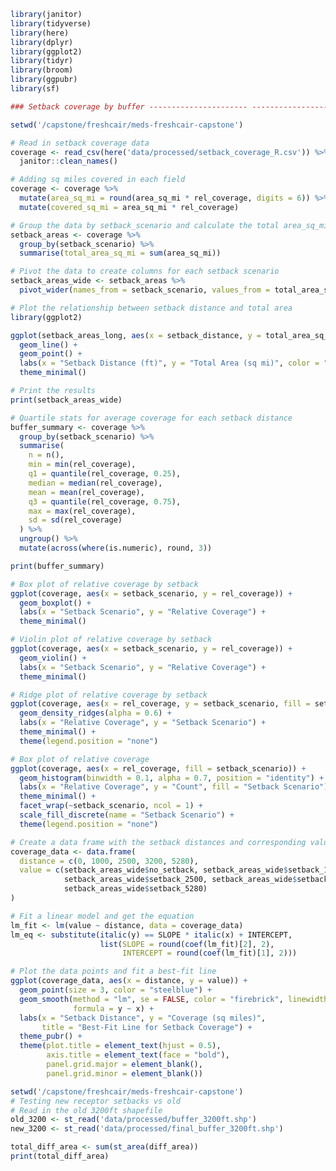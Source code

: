 ```r
library(janitor)
library(tidyverse)
library(here)
library(dplyr)
library(ggplot2)
library(tidyr)
library(broom)
library(ggpubr)
library(sf)
```


```r
### Setback coverage by buffer ---------------------- ----------------------

setwd('/capstone/freshcair/meds-freshcair-capstone')

# Read in setback coverage data
coverage <- read_csv(here('data/processed/setback_coverage_R.csv')) %>% 
  janitor::clean_names()

# Adding sq miles covered in each field
coverage <- coverage %>% 
  mutate(area_sq_mi = round(area_sq_mi * rel_coverage, digits = 6)) %>% 
  mutate(covered_sq_mi = area_sq_mi * rel_coverage)

# Group the data by setback_scenario and calculate the total area_sq_mi for each scenario
setback_areas <- coverage %>%
  group_by(setback_scenario) %>%
  summarise(total_area_sq_mi = sum(area_sq_mi)) 

# Pivot the data to create columns for each setback scenario
setback_areas_wide <- setback_areas %>%
  pivot_wider(names_from = setback_scenario, values_from = total_area_sq_mi)

# Plot the relationship between setback distance and total area
library(ggplot2)

ggplot(setback_areas_long, aes(x = setback_distance, y = total_area_sq_mi, color = setback_scenario)) +
  geom_line() +
  geom_point() +
  labs(x = "Setback Distance (ft)", y = "Total Area (sq mi)", color = "Setback Scenario") +
  theme_minimal()

# Print the results
print(setback_areas_wide)

# Quartile stats for average coverage for each setback distance
buffer_summary <- coverage %>% 
  group_by(setback_scenario) %>% 
  summarise(
    n = n(),
    min = min(rel_coverage),
    q1 = quantile(rel_coverage, 0.25),
    median = median(rel_coverage),
    mean = mean(rel_coverage),
    q3 = quantile(rel_coverage, 0.75),
    max = max(rel_coverage),
    sd = sd(rel_coverage)
  ) %>%
  ungroup() %>%
  mutate(across(where(is.numeric), round, 3))

print(buffer_summary)

# Box plot of relative coverage by setback
ggplot(coverage, aes(x = setback_scenario, y = rel_coverage)) +
  geom_boxplot() +
  labs(x = "Setback Scenario", y = "Relative Coverage") +
  theme_minimal()

# Violin plot of relative coverage by setback 
ggplot(coverage, aes(x = setback_scenario, y = rel_coverage)) +
  geom_violin() +
  labs(x = "Setback Scenario", y = "Relative Coverage") +
  theme_minimal()

# Ridge plot of relative coverage by setback
ggplot(coverage, aes(x = rel_coverage, y = setback_scenario, fill = setback_scenario)) +
  geom_density_ridges(alpha = 0.6) +
  labs(x = "Relative Coverage", y = "Setback Scenario") +
  theme_minimal() +
  theme(legend.position = "none")

# Box plot of relative coverage 
ggplot(coverage, aes(x = rel_coverage, fill = setback_scenario)) +
  geom_histogram(binwidth = 0.1, alpha = 0.7, position = "identity") +
  labs(x = "Relative Coverage", y = "Count", fill = "Setback Scenario") +
  theme_minimal() +
  facet_wrap(~setback_scenario, ncol = 1) +
  scale_fill_discrete(name = "Setback Scenario") +
  theme(legend.position = "none")
```
```r
# Create a data frame with the setback distances and corresponding values
coverage_data <- data.frame(
  distance = c(0, 1000, 2500, 3200, 5280),
  value = c(setback_areas_wide$no_setback, setback_areas_wide$setback_1000,
            setback_areas_wide$setback_2500, setback_areas_wide$setback_3200,
            setback_areas_wide$setback_5280)
)

# Fit a linear model and get the equation
lm_fit <- lm(value ~ distance, data = coverage_data)
lm_eq <- substitute(italic(y) == SLOPE * italic(x) + INTERCEPT,
                    list(SLOPE = round(coef(lm_fit)[2], 2),
                         INTERCEPT = round(coef(lm_fit)[1], 2)))

# Plot the data points and fit a best-fit line
ggplot(coverage_data, aes(x = distance, y = value)) +
  geom_point(size = 3, color = "steelblue") +
  geom_smooth(method = "lm", se = FALSE, color = "firebrick", linewidth = 1.2,
              formula = y ~ x) +
  labs(x = "Setback Distance", y = "Coverage (sq miles)",
       title = "Best-Fit Line for Setback Coverage") +
  theme_pubr() +
  theme(plot.title = element_text(hjust = 0.5),
        axis.title = element_text(face = "bold"),
        panel.grid.major = element_blank(),
        panel.grid.minor = element_blank())
```



```r
setwd('/capstone/freshcair/meds-freshcair-capstone')
# Testing new receptor setbacks vs old
# Read in the old 3200ft shapefile
old_3200 <- st_read('data/processed/buffer_3200ft.shp')
new_3200 <- st_read('data/processed/final_buffer_3200ft.shp')
```

```r
total_diff_area <- sum(st_area(diff_area))
print(total_diff_area)
```


